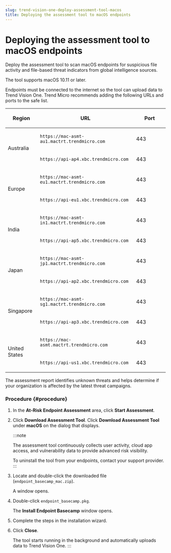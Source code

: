```yaml
---
slug: trend-vision-one-deploy-assessment-tool-macos
title: Deploying the assessment tool to macOS endpoints
---
```

# Deploying the assessment tool to macOS endpoints

Deploy the assessment tool to scan macOS endpoints for suspicious file activity and file-based threat indicators from global intelligence sources.

The tool supports macOS 10.11 or later.

Endpoints must be connected to the internet so the tool can upload data to Trend Vision One. Trend Micro recommends adding the following URLs and ports to the safe list.

<table>
<colgroup>
<col style="width: 20%" />
<col style="width: 60%" />
<col style="width: 20%" />
</colgroup>
<thead>
<tr>
<th><p>Region</p></th>
<th><p>URL</p></th>
<th><p>Port</p></th>
</tr>
</thead>
<tbody>
<tr>
<td rowspan="2"><p>Australia</p></td>
<td><p><code>https://mac-asmt-au1.mactrt.trendmicro.com</code></p></td>
<td><p>443</p></td>
</tr>
<tr>
<td><p><code>https://api-ap4.xbc.trendmicro.com</code></p></td>
<td><p>443</p></td>
</tr>
<tr>
<td rowspan="2"><p>Europe</p></td>
<td><p><code>https://mac-asmt-eu1.mactrt.trendmicro.com</code></p></td>
<td><p>443</p></td>
</tr>
<tr>
<td><p><code>https://api-eu1.xbc.trendmicro.com</code></p></td>
<td><p>443</p></td>
</tr>
<tr>
<td rowspan="2"><p>India</p></td>
<td><p><code>https://mac-asmt-in1.mactrt.trendmicro.com</code></p></td>
<td><p>443</p></td>
</tr>
<tr>
<td><p><code>https://api-ap5.xbc.trendmicro.com</code></p></td>
<td><p>443</p></td>
</tr>
<tr>
<td rowspan="2"><p>Japan</p></td>
<td><p><code>https://mac-asmt-jp1.mactrt.trendmicro.com</code></p></td>
<td><p>443</p></td>
</tr>
<tr>
<td><p><code>https://api-ap2.xbc.trendmicro.com</code></p></td>
<td><p>443</p></td>
</tr>
<tr>
<td rowspan="2"><p>Singapore</p></td>
<td><p><code>https://mac-asmt-sg1.mactrt.trendmicro.com</code></p></td>
<td><p>443</p></td>
</tr>
<tr>
<td><p><code>https://api-ap3.xbc.trendmicro.com</code></p></td>
<td><p>443</p></td>
</tr>
<tr>
<td rowspan="2"><p>United States</p></td>
<td><p><code>https://mac-asmt.mactrt.trendmicro.com</code></p></td>
<td><p>443</p></td>
</tr>
<tr>
<td><p><code>https://api-us1.xbc.trendmicro.com</code></p></td>
<td><p>443</p></td>
</tr>
</tbody>
</table>

The assessment report identifies unknown threats and helps determine if your organization is affected by the latest threat campaigns.

### Procedure {#procedure}

1.  In the **At-Risk Endpoint Assessment** area, click **Start Assessment**.

2.  Click **Download Assessment Tool**. Click **Download Assessment Tool** under **macOS** on the dialog that displays.

    :::note

    The assessment tool continuously collects user activity, cloud app access, and vulnerability data to provide advanced risk visibility.

    To uninstall the tool from your endpoints, contact your support provider.
    :::

3.  Locate and double-click the downloaded file (`endpoint_basecamp_mac.zip`).

    A window opens.

4.  Double-click `endpoint_basecamp.pkg`.

    The **Install Endpoint Basecamp** window opens.

5.  Complete the steps in the installation wizard.

6.  Click **Close**.

    The tool starts running in the background and automatically uploads data to Trend Vision One.
:::
